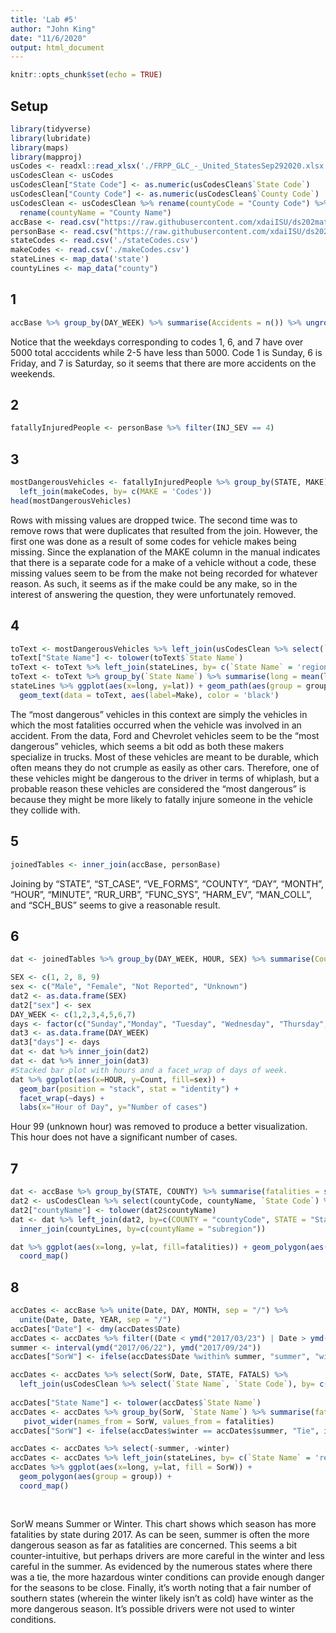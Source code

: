 ```yaml
---
title: 'Lab #5'
author: "John King"
date: "11/6/2020"
output: html_document
---
```


```r
knitr::opts_chunk$set(echo = TRUE)
```

## Setup

```r
library(tidyverse)
library(lubridate)
library(maps)
library(mapproj)
usCodes <- readxl::read_xlsx('./FRPP_GLC_-_United_StatesSep292020.xlsx')
usCodesClean <- usCodes
usCodesClean["State Code"] <- as.numeric(usCodesClean$`State Code`)
usCodesClean["County Code"] <- as.numeric(usCodesClean$`County Code`)
usCodesClean <- usCodesClean %>% rename(countyCode = "County Code") %>%
  rename(countyName = "County Name")
accBase <- read.csv("https://raw.githubusercontent.com/xdaiISU/ds202materials/master/hwlabs/fars2017/accident.csv", stringsAsFactors = FALSE)
personBase <- read.csv("https://raw.githubusercontent.com/xdaiISU/ds202materials/master/hwlabs/fars2017/person.csv", stringsAsFactors = FALSE)
stateCodes <- read.csv('./stateCodes.csv')
makeCodes <- read.csv('./makeCodes.csv')
stateLines <- map_data('state')
countyLines <- map_data("county")
```

## 1

```r
accBase %>% group_by(DAY_WEEK) %>% summarise(Accidents = n()) %>% ungroup()
```

Notice that the weekdays corresponding to codes 1, 6, and 7 have over 5000 total acccidents while 2-5 have less than 5000. Code 1 is Sunday, 6 is Friday, and 7 is Saturday, so it seems that there are more accidents on the weekends.

## 2

```r
fatallyInjuredPeople <- personBase %>% filter(INJ_SEV == 4)
```

## 3

```r
mostDangerousVehicles <- fatallyInjuredPeople %>% group_by(STATE, MAKE) %>% summarise(MakeCount = n()) %>% drop_na() %>% group_by(STATE) %>% summarise(MakeCount = max(MakeCount)) %>% left_join(fatallyInjuredPeople %>% group_by(STATE, MAKE) %>% summarise(MakeCount = n())) %>% drop_na() %>%
  left_join(makeCodes, by= c(MAKE = 'Codes'))
head(mostDangerousVehicles)
```
Rows with missing values are dropped twice. The second time was to remove rows that were duplicates that resulted from the join. However, the first one was done as a result of some codes for vehicle makes being missing. Since the explanation of the MAKE column in the manual indicates that there is a separate code for a make of a vehicle without a code, these missing values seem to be from the make not being recorded for whatever reason. As such, it seems as if the make could be any make, so in the interest of answering the question, they were unfortunately removed.

## 4

```r
toText <- mostDangerousVehicles %>% left_join(usCodesClean %>% select(`State Name`, `State Code`), by= c(STATE = "State Code")) %>% distinct()
toText["State Name"] <- tolower(toText$`State Name`)
toText <- toText %>% left_join(stateLines, by= c(`State Name` = 'region'))
toText <- toText %>% group_by(`State Name`) %>% summarise(long = mean(long), lat = mean(lat), Make = Make) %>% distinct
stateLines %>% ggplot(aes(x=long, y=lat)) + geom_path(aes(group = group)) + coord_map() +
  geom_text(data = toText, aes(label=Make), color = 'black')
```

The "most dangerous" vehicles in this context are simply the vehicles in which the most fatalities occurred when the vehicle was involved in an accident. From the data, Ford and Chevrolet vehicles seem to be the "most dangerous" vehicles, which seems a bit odd as both these makers specialize in trucks. Most of these vehicles are meant to be durable, which often means they do not crumple as easily as other cars. Therefore, one of these vehicles might be dangerous to the driver in terms of whiplash, but a probable reason these vehicles are considered the "most dangerous" is because they might be more likely to fatally injure someone in the vehicle they collide with.

## 5

```r

joinedTables <- inner_join(accBase, personBase)
```

Joining by "STATE", "ST_CASE", "VE_FORMS", "COUNTY", "DAY", "MONTH", "HOUR", "MINUTE", "RUR_URB", "FUNC_SYS", "HARM_EV", "MAN_COLL", and "SCH_BUS" seems to give a reasonable result.

## 6

```r
dat <- joinedTables %>% group_by(DAY_WEEK, HOUR, SEX) %>% summarise(Count = n()) %>% filter(HOUR != 99)

SEX <- c(1, 2, 8, 9)
sex <- c("Male", "Female", "Not Reported", "Unknown")
dat2 <- as.data.frame(SEX)
dat2["sex"] <- sex
DAY_WEEK <- c(1,2,3,4,5,6,7)
days <- factor(c("Sunday","Monday", "Tuesday", "Wednesday", "Thursday", "Friday", "Saturday"), levels = c("Sunday","Monday", "Tuesday", "Wednesday", "Thursday", "Friday", "Saturday"))
dat3 <- as.data.frame(DAY_WEEK)
dat3["days"] <- days
dat <- dat %>% inner_join(dat2)
dat <- dat %>% inner_join(dat3)
#Stacked bar plot with hours and a facet_wrap of days of week.
dat %>% ggplot(aes(x=HOUR, y=Count, fill=sex)) + 
  geom_bar(position = "stack", stat = "identity") + 
  facet_wrap(~days) + 
  labs(x="Hour of Day", y="Number of cases")
```

Hour 99 (unknown hour) was removed to produce a better visualization. This hour does not have a significant number of cases.

## 7

```r
dat <- accBase %>% group_by(STATE, COUNTY) %>% summarise(fatalities = sum(FATALS))
dat2 <- usCodesClean %>% select(countyCode, countyName, `State Code`) %>% distinct 
dat2["countyName"] <- tolower(dat2$countyName)
dat <- dat %>% left_join(dat2, by=c(COUNTY = "countyCode", STATE = "State Code")) %>%
  inner_join(countyLines, by=c(countyName = "subregion"))

dat %>% ggplot(aes(x=long, y=lat, fill=fatalities)) + geom_polygon(aes(group = group)) +
  coord_map()
```

## 8

```r
accDates <- accBase %>% unite(Date, DAY, MONTH, sep = "/") %>% 
  unite(Date, Date, YEAR, sep = "/")
accDates["Date"] <- dmy(accDates$Date)
accDates <- accDates %>% filter((Date < ymd("2017/03/23") | Date > ymd("2017/12/23") ) | (Date > ymd("2017/06/23") & Date < ymd("2017/09/23")))
summer <- interval(ymd("2017/06/22"), ymd("2017/09/24"))
accDates["SorW"] <- ifelse(accDates$Date %within% summer, "summer", "winter")

accDates <- accDates %>% select(SorW, Date, STATE, FATALS) %>%
  left_join(usCodesClean %>% select(`State Name`, `State Code`), by= c(STATE = "State Code")) %>% distinct()
  
accDates["State Name"] <- tolower(accDates$`State Name`)
accDates <- accDates %>% group_by(SorW, `State Name`) %>% summarise(fatalities = sum(FATALS)) %>%
   pivot_wider(names_from = SorW, values_from = fatalities)
accDates["SorW"] <- ifelse(accDates$winter == accDates$summer, "Tie", ifelse(accDates$winter > accDates$summer, "winter", "summer"))

accDates <- accDates %>% select(-summer, -winter)
accDates <- accDates %>% left_join(stateLines, by= c(`State Name` = 'region'))
accDates %>% ggplot(aes(x=long, y=lat, fill = SorW)) + 
  geom_polygon(aes(group = group)) +
  coord_map()
  
  
```

SorW means Summer or Winter. This chart shows which season has more fatalities by state during 2017. 
As can be seen, summer is often the more dangerous season as far as fatalities are concerned. This seems a bit counter-intuitive, but perhaps drivers are more careful in the winter and less careful in the summer. As evidenced by the numerous states where there was a tie, the more hazardous winter conditions can provide enough danger for the seasons to be close. Finally, it's worth noting that a fair number of southern states (wherein the winter likely isn't as cold) have winter as the more dangerous season. It's possible drivers were not used to winter conditions.
